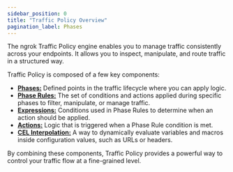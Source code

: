 ```yaml
---
sidebar_position: 0
title: "Traffic Policy Overview"
pagination_label: Phases
---
```

The ngrok Traffic Policy engine enables you to manage traffic consistently across your endpoints. It allows you to inspect, manipulate, and route traffic in a structured way.

Traffic Policy is composed of a few key components:

- [**Phases:**](./phases) Defined points in the traffic lifecycle where you can apply logic.
- [**Phase Rules:**](./phase-rules) The set of conditions and actions applied during specific phases to filter, manipulate, or manage traffic.
- [**Expressions:**](./expressions) Conditions used in Phase Rules to determine when an action should be applied.
- [**Actions:**](./actions) Logic that is triggered when a Phase Rule condition is met.
- [**CEL Interpolation:**](./cel-interpolation) A way to dynamically evaluate variables and macros inside configuration values, such as URLs or headers.

By combining these components, Traffic Policy provides a powerful way to control your traffic flow at a fine-grained level.

